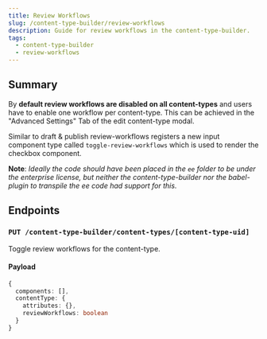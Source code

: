```yaml
---
title: Review Workflows
slug: /content-type-builder/review-workflows
description: Guide for review workflows in the content-type-builder.
tags:
  - content-type-builder
  - review-workflows
---
```


## Summary

By **default review workflows are disabled on all content-types** and users have to enable one workflow
per content-type. This can be achieved in the "Advanced Settings" Tab of the edit content-type
modal.

Similar to draft & publish review-workflows registers a new input component type called `toggle-review-workflows`
which is used to render the checkbox component.

**Note**: *Ideally the code should have been placed in the `ee` folder to be
under the enterprise license, but neither the content-type-builder nor the babel-plugin to transpile the ee code had support for this.*

## Endpoints

### `PUT /content-type-builder/content-types/[content-type-uid]`

Toggle review workflows for the content-type.

#### Payload

```ts
{
  components: [],
  contentType: {
    attributes: {},
    reviewWorkflows: boolean
  }
}
```
